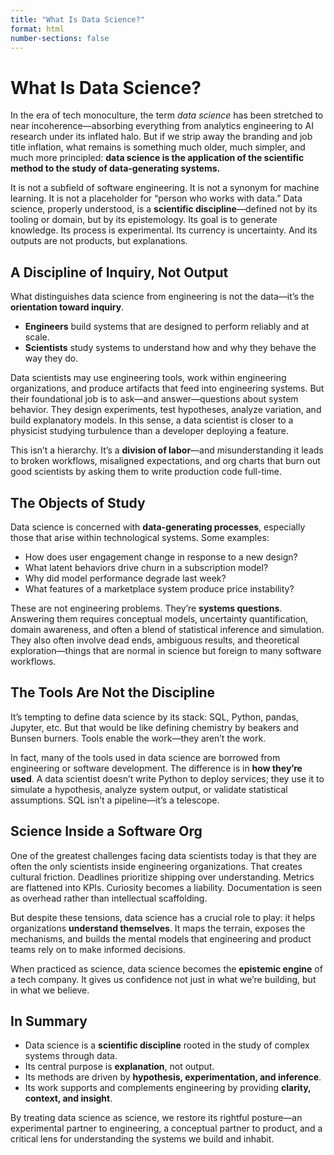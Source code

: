 ```yaml
---
title: "What Is Data Science?"
format: html
number-sections: false
---
```


# What Is Data Science?

In the era of tech monoculture, the term *data science* has been stretched to near incoherence—absorbing everything from analytics engineering to AI research under its inflated halo. But if we strip away the branding and job title inflation, what remains is something much older, much simpler, and much more principled: **data science is the application of the scientific method to the study of data-generating systems.**

It is not a subfield of software engineering. It is not a synonym for machine learning. It is not a placeholder for “person who works with data.” Data science, properly understood, is a **scientific discipline**—defined not by its tooling or domain, but by its epistemology. Its goal is to generate knowledge. Its process is experimental. Its currency is uncertainty. And its outputs are not products, but explanations.

## A Discipline of Inquiry, Not Output

What distinguishes data science from engineering is not the data—it’s the **orientation toward inquiry**.

- **Engineers** build systems that are designed to perform reliably and at scale.
- **Scientists** study systems to understand how and why they behave the way they do.

Data scientists may use engineering tools, work within engineering organizations, and produce artifacts that feed into engineering systems. But their foundational job is to ask—and answer—questions about system behavior. They design experiments, test hypotheses, analyze variation, and build explanatory models. In this sense, a data scientist is closer to a physicist studying turbulence than a developer deploying a feature.

This isn’t a hierarchy. It’s a **division of labor**—and misunderstanding it leads to broken workflows, misaligned expectations, and org charts that burn out good scientists by asking them to write production code full-time.

## The Objects of Study

Data science is concerned with **data-generating processes**, especially those that arise within technological systems. Some examples:

- How does user engagement change in response to a new design?
- What latent behaviors drive churn in a subscription model?
- Why did model performance degrade last week?
- What features of a marketplace system produce price instability?

These are not engineering problems. They’re **systems questions**. Answering them requires conceptual models, uncertainty quantification, domain awareness, and often a blend of statistical inference and simulation. They also often involve dead ends, ambiguous results, and theoretical exploration—things that are normal in science but foreign to many software workflows.

## The Tools Are Not the Discipline

It’s tempting to define data science by its stack: SQL, Python, pandas, Jupyter, etc. But that would be like defining chemistry by beakers and Bunsen burners. Tools enable the work—they aren’t the work.

In fact, many of the tools used in data science are borrowed from engineering or software development. The difference is in **how they’re used**. A data scientist doesn’t write Python to deploy services; they use it to simulate a hypothesis, analyze system output, or validate statistical assumptions. SQL isn’t a pipeline—it’s a telescope.

## Science Inside a Software Org

One of the greatest challenges facing data scientists today is that they are often the only scientists inside engineering organizations. That creates cultural friction. Deadlines prioritize shipping over understanding. Metrics are flattened into KPIs. Curiosity becomes a liability. Documentation is seen as overhead rather than intellectual scaffolding.

But despite these tensions, data science has a crucial role to play: it helps organizations **understand themselves**. It maps the terrain, exposes the mechanisms, and builds the mental models that engineering and product teams rely on to make informed decisions.

When practiced as science, data science becomes the **epistemic engine** of a tech company. It gives us confidence not just in what we’re building, but in what we believe.

## In Summary

- Data science is a **scientific discipline** rooted in the study of complex systems through data.
- Its central purpose is **explanation**, not output.
- Its methods are driven by **hypothesis, experimentation, and inference**.
- Its work supports and complements engineering by providing **clarity, context, and insight**.

By treating data science as science, we restore its rightful posture—an experimental partner to engineering, a conceptual partner to product, and a critical lens for understanding the systems we build and inhabit.
